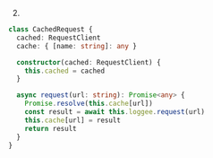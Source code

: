 2.
```ts
class CachedRequest {
  cached: RequestClient
  cache: { [name: string]: any }

  constructor(cached: RequestClient) {
    this.cached = cached
  }

  async request(url: string): Promise<any> {
    Promise.resolve(this.cache[url])
    const result = await this.loggee.request(url)
    this.cache[url] = result
    return result
  }
}
```
